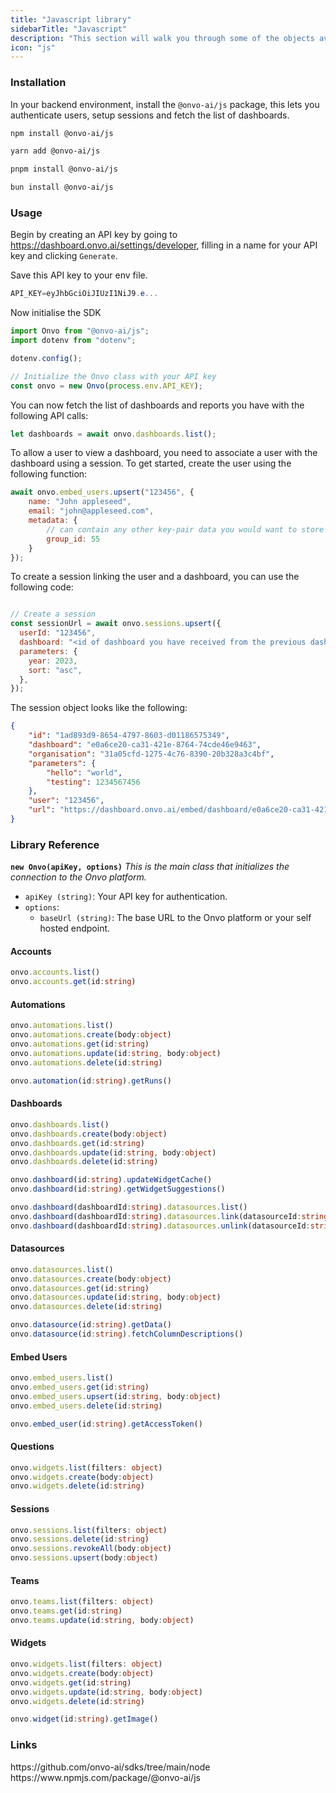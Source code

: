 ```yaml
---
title: "Javascript library"
sidebarTitle: "Javascript"
description: "This section will walk you through some of the objects available when using the Onvo AI platform"
icon: "js"
---
```


### Installation

In your backend environment, install the `@onvo-ai/js` package, this lets you authenticate users, setup sessions and fetch the list of dashboards.

<CodeGroup>

```bash npm
npm install @onvo-ai/js
```

```bash yarn
yarn add @onvo-ai/js
```

```bash pnpm
pnpm install @onvo-ai/js
```

```bash bun
bun install @onvo-ai/js
```

</CodeGroup>

### Usage

Begin by creating an API key by going to https://dashboard.onvo.ai/settings/developer, filling in a name for your API key and clicking `Generate`.

Save this API key to your env file.

```PowerShell
API_KEY=eyJhbGciOiJIUzI1NiJ9.e...
```

Now initialise the SDK

```JavaScript
import Onvo from "@onvo-ai/js";
import dotenv from "dotenv";

dotenv.config();

// Initialize the Onvo class with your API key
const onvo = new Onvo(process.env.API_KEY);
```

You can now fetch the list of dashboards and reports you have with the following API calls:

```JavaScript
let dashboards = await onvo.dashboards.list();
```

To allow a user to view a dashboard, you need to associate a user with the dashboard using a session. To get started, create the user using the following function:

```JavaScript
await onvo.embed_users.upsert("123456", {
    name: "John appleseed",
    email: "john@appleseed.com",
    metadata: {
        // can contain any other key-pair data you would want to store about the user
        group_id: 55
    }
});
```

To create a session linking the user and a dashboard, you can use the following code:

```JavaScript

// Create a session
const sessionUrl = await onvo.sessions.upsert({
  userId: "123456",
  dashboard: "<id of dashboard you have received from the previous dashboards.list() function>",
  parameters: {
    year: 2023,
    sort: "asc",
  },
});
```

The session object looks like the following:

```JSON
{
    "id": "1ad893d9-8654-4797-8603-d01186575349",
    "dashboard": "e0a6ce20-ca31-421e-8764-74cde46e9463",
    "organisation": "31a05cfd-1275-4c76-8390-20b328a3c4bf",
    "parameters": {
        "hello": "world",
        "testing": 1234567456
    },
    "user": "123456",
    "url": "https://dashboard.onvo.ai/embed/dashboard/e0a6ce20-ca31-421e-8764-74cde46e9463?token=eyJhbGciOiJIUzI1NiJ9.eyJyb2xlIjoiYXV0aGVudGljYXRlZCIsImFwcF9tZXRhZGF0YSI6eyJkYXNoYm9hcmQiOiJlMGE2Y2UyMC1jYTMxLTQyMWUtODc2NC03NGNkZTQ2ZTk0NjMiLCJzZXNzaW9uIjoiMWFkODkzZDktODY1NC00Nzk3LTg2MDMtZDAxMTg2NTc1MzQ5In0sInN1YiI6IjMxYTA1Y2ZkLTEyNzUtNGM3Ni04MzkwLTIwYjMyOGEzYzRiZi1zdWNjZXNzZnVsbCIsImF1ZCI6ImF1dGhlbnRpY2F0ZWQiLCJpYXQiOjE2OTQxNTU3Mjd9.P_eZloNdX7FN2sVWsANfIrHy5SikE1Zl8NPmAteDIwU"
}
```

### Library Reference

**`new Onvo(apiKey, options)`**
_This is the main class that initializes the connection to the Onvo platform._

- `apiKey (string)`: Your API key for authentication.
- `options`:
  - `baseUrl (string)`: The base URL to the Onvo platform or your self hosted endpoint.

#### Accounts

```typescript
onvo.accounts.list()
onvo.accounts.get(id:string)
```

#### Automations

```typescript
onvo.automations.list()
onvo.automations.create(body:object)
onvo.automations.get(id:string)
onvo.automations.update(id:string, body:object)
onvo.automations.delete(id:string)

onvo.automation(id:string).getRuns()
```

#### Dashboards

```typescript
onvo.dashboards.list()
onvo.dashboards.create(body:object)
onvo.dashboards.get(id:string)
onvo.dashboards.update(id:string, body:object)
onvo.dashboards.delete(id:string)

onvo.dashboard(id:string).updateWidgetCache()
onvo.dashboard(id:string).getWidgetSuggestions()

onvo.dashboard(dashboardId:string).datasources.list()
onvo.dashboard(dashboardId:string).datasources.link(datasourceId:string)
onvo.dashboard(dashboardId:string).datasources.unlink(datasourceId:string)
```

#### Datasources

```typescript
onvo.datasources.list()
onvo.datasources.create(body:object)
onvo.datasources.get(id:string)
onvo.datasources.update(id:string, body:object)
onvo.datasources.delete(id:string)

onvo.datasource(id:string).getData()
onvo.datasource(id:string).fetchColumnDescriptions()
```

#### Embed Users

```typescript
onvo.embed_users.list()
onvo.embed_users.get(id:string)
onvo.embed_users.upsert(id:string, body:object)
onvo.embed_users.delete(id:string)

onvo.embed_user(id:string).getAccessToken()
```

#### Questions

```typescript
onvo.widgets.list(filters: object)
onvo.widgets.create(body:object)
onvo.widgets.delete(id:string)
```

#### Sessions

```typescript
onvo.sessions.list(filters: object)
onvo.sessions.delete(id:string)
onvo.sessions.revokeAll(body:object)
onvo.sessions.upsert(body:object)
```

#### Teams

```typescript
onvo.teams.list(filters: object)
onvo.teams.get(id:string)
onvo.teams.update(id:string, body:object)
```

#### Widgets

```typescript
onvo.widgets.list(filters: object)
onvo.widgets.create(body:object)
onvo.widgets.get(id:string)
onvo.widgets.update(id:string, body:object)
onvo.widgets.delete(id:string)

onvo.widget(id:string).getImage()
```

### Links

<CardGroup cols={2}>
  <Card title="Github" icon="github">
    https://github.com/onvo-ai/sdks/tree/main/node
  </Card>
  <Card title="NPM" icon="npm">
    https://www.npmjs.com/package/@onvo-ai/js
  </Card>
</CardGroup>
